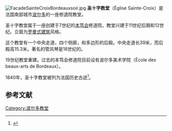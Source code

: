 [[File:FacadeSainteCroixBordeauxsoir.jpg|right]]
'''圣十字教堂'''（Église Sainte-Croix）是法国南部城市[[波尔多|波尔多]]的一座修道院教堂。

圣十字教堂属于一座创建于7世纪的[[本笃会|本笃会]]修道院，教堂兴建于11世纪后期和12世纪。立面为[[罗曼式建筑|罗曼式建筑]]风格。

这个教堂有一个中央走道，四个侧廊，和多边形的后殿。中央走道长39米，而后殿高15.3米。著名的管风琴是18世纪的。

19世纪教堂重建。过去的本笃会修道院目前设有波尔多美术学院（École des beaux-arts de Bordeaux）。

1840年，圣十字教堂被列为法国历史古迹<ref>{{Cite web |url=http://www.culture.gouv.fr/public/mistral/merimee_fr?ACTION=RETROUVER&REQ=((PA00083177)+:REF+) |title=存档副本 |accessdate=2010-01-16 |archive-date=2016-04-13 |archive-url=https://web.archive.org/web/20160413225050/http://www.culture.gouv.fr/public/mistral/merimee_fr?ACTION=RETROUVER&REQ=((PA00083177)+:REF+) |dead-url=no }}</ref>。

{{coord|44|49|52|N|0|33|40|W|type:landmark_region:FR|display=title}}

== 参考文献 ==
{{commons|Église_Sainte-Croix_de_Bordeaux}}

<div class="references-small">
<references></references>
</div>

{{Authority control}}
[[Category:波尔多教堂|Category:波尔多教堂]]